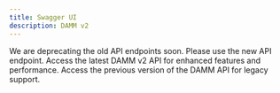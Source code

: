 ```yaml
---
title: Swagger UI
description: DAMM v2
---
```


<Warning>
  We are deprecating the old API endpoints soon. Please use the new API endpoint.
</Warning>

<CardGroup>
  <Card title="New API Endpoint" href="https://dammv2-api.meteora.ag/swagger-ui/" icon="link" iconType="solid">
    Access the latest DAMM v2 API for enhanced features and performance.
  </Card>
  <Card title="Old API Endpoint" href="https://cp-amm-api.meteora.ag/swagger-ui/" icon="link" iconType="solid">
    Access the previous version of the DAMM API for legacy support.
  </Card>
</CardGroup>
